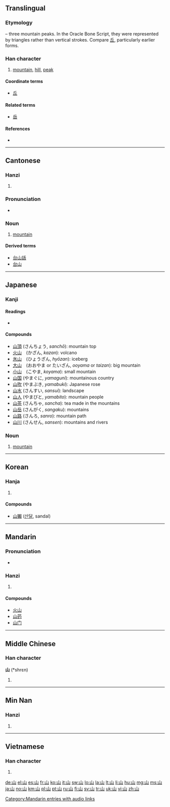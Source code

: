 {{CJK Unified Ideographs character info|hex=5C71}}
==Translingual==
{{stroke order|strokes=3}}
{{stroke order|type=animate}}
{{stroke order|[[File:山-cursive-order.gif|100px]]<br/>cursive}}

===Etymology===
{{liushu|i}} – three mountain peaks. In the Oracle Bone Script, they were represented by triangles rather than vertical strokes. Compare [[丘]], particularly earlier forms.

{{Han etyl}}

===Han character===
{{Han char|rn=46|rad=山|as=00|sn=3|four=2277<sub>0</sub>|canj=山 (U)}}

# [[mountain]], [[hill]], [[peak]]

====Coordinate terms====
* [[丘]]

====Related terms====
* [[岳]]

====References====
* {{Han ref|kx=0307.010|dkj=07869|dj=0604.230|hdz=10759.110|uh=5C71|ud=23665|bh=A473|bd=42099}}

----

==Cantonese==

===Hanzi===
{{yue-hanzi|jyut=[[saan1]]|y=[[saan1]]}}

# {{defn|lang=yue|sort=山00}}

===Pronunciation===
* {{a|Hoisanese}} {{IPA|[san˧]|lang=yue}}

===Noun===
{{infl|yue|noun}}

# [[mountain]]

====Derived terms====
* [[台山話]]
* [[台山]]

----

==Japanese==

===Kanji===
{{ja-kanji|grade=1|rs=山00}}

====Readings====
* {{ja-readings|on=[[さん]] (san), [[せん]] (sen)|kun=[[やま]] (yama)}}

====Compounds====
* [[山頂]] (さんちょう, ''sanchō''): mountain top
* [[火山]]　(かざん, ''kazan''): volcano
* [[氷山]]　(ひょうざん, ''hyōzan''): iceberg
* [[大山]]　(おおやま or たいざん, ''ooyama'' or ''taizan''): big mountain
* [[小山]]　(こやま, ''koyama''): small mountain
* [[山国]] (やまぐに, ''yamaguni''): mountainous country
* [[山吹]] (やまぶき, ''yamabuki''): Japanese rose
* [[山水]] (さんすい, ''sansui''): landscape
* [[山人]] (やまびと, ''yamabito''): mountain people
* [[山茶]] (さんちゃ, ''sancha''): tea made in the mountains
* [[山岳]] (さんがく, ''sangaku''): mountains
* [[山路]] (さんろ, ''sanro''): mountain path
* [[山川]] (さんせん, ''sansen''): mountains and rivers

===Noun===
{{ja-noun|k|hira=やま|rom=yama}}

# [[mountain]]

----

==Korean==

===Hanja===
{{ko-hanja|hangeul=산|rv=san|mr=san|y=san|eumhun=메|ehrv=me|ehmr=me|ehy=mey}}

# {{defn|lang=ko|sort=山00}}

====Compounds====
* [[山獺]] ([[산달]], sandal)

----

==Mandarin==

===Pronunciation===
* {{audio|zh-shān.ogg|audio}}

===Hanzi===
{{cmn-hanzi|pin=[[shān]] ([[shan1]])|wg=shan<sup>1</sup>}}

# {{defn|lang=cmn|sort=山00}}

====Compounds====
* [[火山]]
* [[山药]]
* [[山门]]

[[Category:Mandarin entries with audio links]]

----

==Middle Chinese==

===Han character===
'''山''' (*shrɛn)<!--asterisk indicates that this is a reconstructed pronunciation-->

# {{defn|Middle Chinese|sort=山00}}

----

==Min Nan==

===Hanzi===
{{nan-hanzi|poj=soaⁿ, san}}

# {{defn|lang=nan}}

----

==Vietnamese==

===Han character===
{{vi-hantu|[[san]], [[sơn]]|rs=山00}}

# {{defn|lang=vi|sort=山00}}

[[de:山]]
[[el:山]]
[[es:山]]
[[fr:山]]
[[ko:山]]
[[it:山]]
[[sw:山]]
[[lo:山]]
[[la:山]]
[[lt:山]]
[[li:山]]
[[hu:山]]
[[mg:山]]
[[ms:山]]
[[ja:山]]
[[no:山]]
[[km:山]]
[[pl:山]]
[[pt:山]]
[[ru:山]]
[[fi:山]]
[[sv:山]]
[[tr:山]]
[[uk:山]]
[[vi:山]]
[[zh:山]]